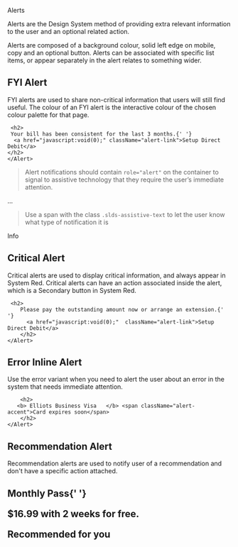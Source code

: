 
Alerts

<div className="lead">
  Alerts are the Design System method of providing extra relevant information to the user and an optional related action.

Alerts are composed of a background colour, solid left edge on mobile, copy and an optional button. Alerts can be associated with specific list items, or appear separately in the alert relates to something wider.

</div>

## FYI Alert

FYI alerts are used to share non-critical information that users will still find useful. The colour of an FYI alert is the interactive colour of the chosen colour palette for that page.

<Example title="Alert Informational">
  <CodeView>
    <Alert type="info">

     <h2>
     Your bill has been consistent for the last 3 months.{' '}
      <a href="javascript:void(0);" className="alert-link">Setup Direct Debit</a>
    </h2>
    </Alert>
  </CodeView>
</Example>

<Blockquote type="a11y" header="Accessible Role">
  Alert notifications should contain <code className="doc">role="alert"</code> on the container to signal to assistive technology that they require the user’s immediate attention.
</Blockquote>

<CodeBlock toggleCode={false}>
  <div className="slds-notify slds-notify_alert slds-theme_alert-texture slds-theme_info" role="alert">...</div>
</CodeBlock>

<Blockquote type="a11y" header="Accessibility Note">
  Use a span with the class <code className="doc">.slds-assistive-text</code> to let the user know what type of notification it is
</Blockquote>

<CodeBlock toggleCode={false}>
  <span className="slds-assistive-text">Info</span>
</CodeBlock>

## Critical Alert

Critical alerts are used to display critical information, and always appear in System Red. Critical alerts can have an action associated inside the alert, which is a Secondary button in System Red.

<Example title="Alert Warning">
  <CodeView>
    <Alert type="warning">

     <h2>
        Please pay the outstanding amount now or arrange an extension.{' '}
          <a href="javascript:void(0);"  className="alert-link">Setup Direct Debit</a>
        </h2>
    </Alert>
  </CodeView>
</Example>

## Error Inline Alert

Use the error variant when you need to alert the user about an error in the system that needs immediate attention.

<Example title="Alert Error">
  <CodeView>
    <Alert type="error">

        <h2>
       <b> Elliots Business Visa   </b> <span className="alert-accent">Card expires soon</span>
        </h2>
    </Alert>
  </CodeView>
</Example>

## Recommendation Alert

Recommendation alerts are used to notify user of a recommendation and don't have a specific action attached.

<Example title="Alert Recommendation">
  <CodeView>
    <Alert type="recommendation">

   <h2>
       <b>Monthly Pass{' '}</b>
       <p>$16.99 with 2 weeks for free.</p>
        <span  className="alert-accent">Recommended for you</span>
        </h2>
    </Alert>
  </CodeView>
</Example>
